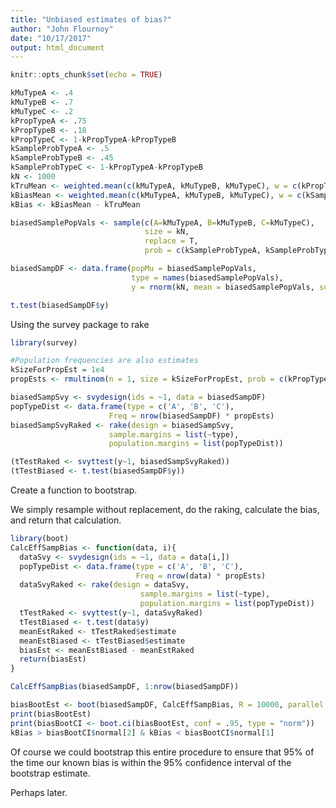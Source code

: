 ```yaml
---
title: "Unbiased estimates of bias?"
author: "John Flournoy"
date: "10/17/2017"
output: html_document
---
```


```r
knitr::opts_chunk$set(echo = TRUE)
```

```r
kMuTypeA <- .4
kMuTypeB <- .7
kMuTypeC <- .2
kPropTypeA <- .75
kPropTypeB <- .18
kPropTypeC <- 1-kPropTypeA-kPropTypeB
kSampleProbTypeA <- .5
kSampleProbTypeB <- .45
kSampleProbTypeC <- 1-kPropTypeA-kPropTypeB
kN <- 1000
kTruMean <- weighted.mean(c(kMuTypeA, kMuTypeB, kMuTypeC), w = c(kPropTypeA, kPropTypeB, kPropTypeC))
kBiasMean <- weighted.mean(c(kMuTypeA, kMuTypeB, kMuTypeC), w = c(kSampleProbTypeA, kSampleProbTypeB, kSampleProbTypeC))
kBias <- kBiasMean - kTruMean

biasedSamplePopVals <- sample(c(A=kMuTypeA, B=kMuTypeB, C=kMuTypeC), 
                              size = kN, 
                              replace = T, 
                              prob = c(kSampleProbTypeA, kSampleProbTypeB, kSampleProbTypeC))

biasedSampDF <- data.frame(popMu = biasedSamplePopVals, 
                           type = names(biasedSamplePopVals),
                           y = rnorm(kN, mean = biasedSamplePopVals, sd = 1))

t.test(biasedSampDF$y)
```

Using the survey package to rake

```r
library(survey)

#Population frequencies are also estimates
kSizeForPropEst = 1e4
propEsts <- rmultinom(n = 1, size = kSizeForPropEst, prob = c(kPropTypeA, kPropTypeB, kPropTypeC))/kSizeForPropEst

biasedSampSvy <- svydesign(ids = ~1, data = biasedSampDF)
popTypeDist <- data.frame(type = c('A', 'B', 'C'),
                      Freq = nrow(biasedSampDF) * propEsts)
biasedSampSvyRaked <- rake(design = biasedSampSvy,
                      sample.margins = list(~type),
                      population.margins = list(popTypeDist))

(tTestRaked <- svyttest(y~1, biasedSampSvyRaked))
(tTestBiased <- t.test(biasedSampDF$y))
```

Create a function to bootstrap.

We simply resample without replacement, do the raking, calculate the bias, and return that calculation.

```r
library(boot)
CalcEffSampBias <- function(data, i){
  dataSvy <- svydesign(ids = ~1, data = data[i,])
  popTypeDist <- data.frame(type = c('A', 'B', 'C'),
                            Freq = nrow(data) * propEsts)
  dataSvyRaked <- rake(design = dataSvy,
                             sample.margins = list(~type),
                             population.margins = list(popTypeDist))
  tTestRaked <- svyttest(y~1, dataSvyRaked)
  tTestBiased <- t.test(data$y)
  meanEstRaked <- tTestRaked$estimate
  meanEstBiased <- tTestBiased$estimate
  biasEst <- meanEstBiased - meanEstRaked
  return(biasEst)
}

CalcEffSampBias(biasedSampDF, 1:nrow(biasedSampDF))

biasBootEst <- boot(biasedSampDF, CalcEffSampBias, R = 10000, parallel = 'multicore', ncpus = 8)
print(biasBootEst)
print(biasBootCI <- boot.ci(biasBootEst, conf = .95, type = "norm"))
kBias > biasBootCI$normal[2] & kBias < biasBootCI$normal[1]
```

Of course we could bootstrap this entire procedure to ensure that 95% of the time our known bias is within the 95% confidence interval of the bootstrap estimate.

Perhaps later.